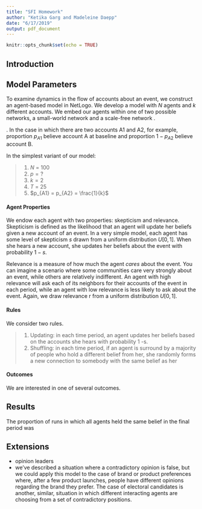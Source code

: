 ```yaml
---
title: "SFI Homework"
author: "Ketika Garg and Madeleine Daepp"
date: "6/17/2019"
output: pdf_document
---
```


```r
knitr::opts_chunk$set(echo = TRUE)
```

<!-- 

contradictory accounts of an event flow across a group

Examples
+ fake news (facebook - trump inaugurationne)
+ conspiracy theories
+ polarization 
+ racism

echo chamber effect // complex contagion

-->

## Introduction

<!-- 

To do list:
+ learn enough netlogo to build a network
+ try diffusing a few accounts
+ allow the network to reform when somebody is the only member with their viewpoint
+ look for a scenario where a single disgruntled person becomes central to a new component

-->

<!-- Conspiracy theories have been a part of human societies at least as long as the illuminati\footnote{Not a conspiracy theory at all. I see you, Kanye.}, yet the frenzy around fake news is considered a decidedly 21st century phenomena. Has some societal reorganization changed the types of stories that get told or the rates at which such stories get spread? In this project, we suggest that a move from the diffusion of information along small-world networks -- as would have been common in the pre-internet era -- to its spread along scale-free facebook, twitter and other social media networks has fundamentally altered the way in which contradictory accounts spread. We show that, under a wide range of conditions, increasing skepticism e.g. through critical thinking skills or education, is inadequate to prevent polarization\footnote{This framework assumes that some accounts of events are better than others (there is news, and then there is fake news) but we can also imagine scenarios in which truth is not so strightforward (the same news, different spin). It's reasonable to stick with the former, I think, because we are imagining our }. We then suggest an array of scenarios beyond fake news, such as political polarization or racism, in which the spread of fake news can be compounded by ideological sorting. We conclude with a hypothesized example of why cults form. 

+ Like, for example, the cult of Bernie. OMG. The choice of political candidates.
+ so suppose that you have a bunch of people who are fairly skeptical and a handful of people who are really not skeptical at all.
-->

<!-- [@Jackson2011] 
"contagion of this form can be thought of as a basic, but important, form of social interaction, where the social structure largely determines patterns of diffusion

+ how densely connected does a society have to be in order to have an infection reach a nontrivial fraction of its members?
+ how does the spread depend on 
        + the infectiousness of the disease? (or in this case believability of the account)
        + the particulars of the social network
+ who is most likely to be infected?
+ how widespread is an infection likely to be?

Kandel (1978): adolescents tended to drop friendships with people who were different from them and to add friendships to people who were similar

Erdos and Renyi:
+ if p(n) / 1/n goes to infinity then the probability of having a giant component tends to 1 (that is, there's a threshold in the density of a random graph)
+ if p(n) > log(n)/n the network should be connected -- ever two nodes have a path between them. That is, there's a threshold for the network to be connected when the average degree is proprtional to log n

in a random network, if average degree is low then the initial infection is likely to die out. if it's high, then it should spread to everyone

Classical results
+ higher propensities of contagion in more highly connected individuals
+ opinion leaders as drivers of diffusion
+ an aggregate S-shape for many diffusion curves

limitations
+ a lot of the theoretical literature uses simple random graphs with limited heterogeneity among nodes -- so they don't raeally think about how homophily might impact diffusion
+ Rogers 1995 points out that homophily might impact diffusion by allowing for increased local connectivity but decreased diffusion on a global scale

-->

## Model Parameters

To examine dynamics in the flow of accounts about an event, we construct an agent-based model in NetLogo. We develop a model with $N$ agents and $k$ different accounts. We embed our agents within one of two possible networks, a small-world network <!-- add N agents and p probability of a tie --> and a scale-free network <!-- N agents and p probability of a tie -->. 
<!-- directed or undirected? strongly connected e.g. path from every node to every other node -->

<!-- in gossip networks, an account gets initiated at node i. in each period, each informed node informs its neighbors of the infromation with probability $p \in (0, 1]$.  


Each agent $i$ believes some account at baseline ($t = 0$) and updates that belief in each time $t = \{1, 2, ..., T\}$ <!-- You could imagine a situation where some agents start out believing nothing, and the idea diffuses outwards from the first affected agents. Or from the russian trolls-->. In the case in which there are two accounts A1 and A2, for example, proportion $p_{A1}$ believe account A at baseline and proportion $1 - p_{A2}$ believe account B. 

In the simplest variant of our model:

> 1) $N$ = 100
> 2) $p = ?$
> 3) $k = 2$ <!-- could try 2, 3, 10 -->
> 4) $T$ = 25
> 5) $p_{A1} = p_{A2} = \frac{1}{k}$ <!-- could try inequitable distributions -->

<!-- we tested the sensitivity of our model to different paraneters $k = \{2, 3, 5, 10\}$ with both equal and unequal beginning distributions of the events where \sum^k P_{Am} = 1 -->

<!-- 

average number of individuals an infected person contacts
percentage susceptible that become infected
=> multiply these two together to get the percent of people infected by an affected person
probability that an agent becomes immune

-->

#### Agent Properties

We endow each agent with two properties: skepticism and relevance. Skepticism is defined as the likelihood that an agent will update her beliefs given a new account of an event. In a very simple model, each agent has some level of skepticism $s$ drawn from a uniform distribution $U[0, 1]$. When she hears a new account, she updates her beliefs about the event with probability $1 - s$. <!-- in each period, the new account is just what the majority of other connected agents believe -->

<!-- We could also imagine that an agent's skepticism is a property of the number of people from whom she hears about the event, or it could be weighted by the number of neighbors who hold a certain belief --> <!-- synchronous or asynchronous? -->
<!-- or we could have plausibility, the likelihood that somebody will believe an account -->

Relevance is a measure of how much the agent *cares* about the event. You can imagine a scenario where some communities care very strongly about an event, while others are relatively indifferent. An agent with high relevance will ask each of its neighbors for their accounts of the event in each period, while an agent with low relevance is less likely to ask about the event. Again, we draw relevance r from a uniform distribution $U[0,1]$. <!-- In a second variant, we consider the case in which relevance is a spatial property associated with colored patches in the model. -->

#### Rules

<!-- each node periodically contacts one (or more) nodes with whom to exchange information -->
<!-- susceptible, infected, recovery: once you've believed something and you stop believeing it, you're immune -->
<!-- if an agent contacts a bunch of agents and they're all infected, it loses its interest in spreading the rumor -->

We consider two rules. 

> 1) Updating: in each time period, an agent updates her beliefs based on the accounts she hears with probability 1 -s.
<!-- this could decay as an agent hears more accounts. At the very least, it needs some memory -->
> 2) Shuffling: in each time period, if an agent is surround by a majority of people who hold a different belief from her, she randomly forms a new connection to somebody with the same belief as her

#### Outcomes

We are interested in one of several outcomes. <!-- proportion of the agents with belief A versus B -->

<!-- diffusion centrality: how extensively information spreads as a function of the initial node

$H(g; p, t) := \sum_1^T$(pg)^t
-->

## Results

The proportion of runs in which all agents held the same belief in the final period was <!-- what? --> 

<!-- add tables with key outcome variables in each scenario

<!-- when does the system converge? how many people know the rumor in equilibrium? -->



## Extensions

+ opinion leaders <!-- but the cool thing about our model is that it shows that while we often construct networks where leaders disseminate opinions, we can also imagine scenarios in which the opposite occurs: the right opinion at the right time and in the right place can create a leader -->
+ we've described a situation where a contradictory opinion is false, but we could apply this model to the case of brand or product preferences <!-- (although, interestingly, if you prefer X that opinion is objectively false) --> where, after a few product launches, people have different opinions regarding the brand they prefer. The case of electoral candidates is another, similar, situation in which different interacting agents are choosing from a set of contradictory positions.
<!-- homophily or social influence -->

<!-- Results?

Complex contagion:

ooh, what if sorting means that a single disgruntled individual can amass a following? WOAH.

-->



<!-- Netlogo model

1. 

-->





